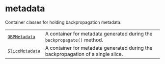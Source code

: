 # metadata

<span id="module-qiskit_addon_obp.utils.metadata" />

<span id="qiskit-addon-obp-utils-metadata" />

Container classes for holding backpropagation metadata.

|                                                                                                  |                                                                                  |
| ------------------------------------------------------------------------------------------------ | -------------------------------------------------------------------------------- |
| [`OBPMetadata`](utils-metadata-obp-metadata "qiskit_addon_obp.utils.metadata.OBPMetadata")       | A container for metadata generated during the `backpropagate()` method.          |
| [`SliceMetadata`](utils-metadata-slice-metadata "qiskit_addon_obp.utils.metadata.SliceMetadata") | A container for metadata generated during the backpropagation of a single slice. |
